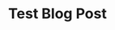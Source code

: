 ---
title: "Test Blog Post"
description: "This is a test blog post"
publishedAt: "21 November 2024 10:04 GMT+0"
---
